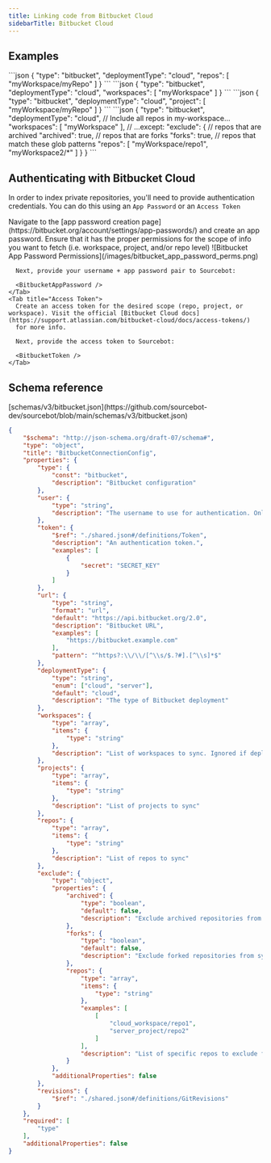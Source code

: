 ```yaml
---
title: Linking code from Bitbucket Cloud
sidebarTitle: Bitbucket Cloud
---
```



## Examples

<AccordionGroup>
    <Accordion title="Sync individual repos">
        ```json
        {
            "type": "bitbucket",
            "deploymentType": "cloud",
            "repos": [
                "myWorkspace/myRepo"
            ]
        }
        ```
    </Accordion>
    <Accordion title="Sync all repos in a workspace">
        ```json
        {
            "type": "bitbucket",
            "deploymentType": "cloud",
            "workspaces": [
              "myWorkspace"
            ]
        }
        ```
    </Accordion>
    <Accordion title="Sync all repos in a project">
        ```json
        {
            "type": "bitbucket",
            "deploymentType": "cloud",
            "project": [
                "myWorkspace/myRepo"
            ]
        }
        ```
    </Accordion>
    <Accordion title="Exclude repos from syncing">
        ```json
        {
            "type": "bitbucket",
            "deploymentType": "cloud",
            // Include all repos in my-workspace...
            "workspaces": [
                "myWorkspace"
            ],
            // ...except:
            "exclude": {
                // repos that are archived
                "archived": true,
                // repos that are forks
                "forks": true,
                // repos that match these glob patterns
                "repos": [
                    "myWorkspace/repo1",
                    "myWorkspace2/*"
                ]
            }
        }
        ```
    </Accordion>
</AccordionGroup>

## Authenticating with Bitbucket Cloud

In order to index private repositories, you'll need to provide authentication credentials. You can do this using an `App Password` or an `Access Token`

<Tabs>
    <Tab title="App Password">
      Navigate to the [app password creation page](https://bitbucket.org/account/settings/app-passwords/) and create an app password. Ensure that it has the proper permissions for the scope
      of info you want to fetch (i.e. workspace, project, and/or repo level) 
      ![Bitbucket App Password Permissions](/images/bitbucket_app_password_perms.png)

      Next, provide your username + app password pair to Sourcebot:

      <BitbucketAppPassword />
    </Tab>
    <Tab title="Access Token">
      Create an access token for the desired scope (repo, project, or workspace). Visit the official [Bitbucket Cloud docs](https://support.atlassian.com/bitbucket-cloud/docs/access-tokens/)
      for more info.

      Next, provide the access token to Sourcebot:

      <BitbucketToken />
    </Tab>
</Tabs>


## Schema reference

<Accordion title="Reference">
[schemas/v3/bitbucket.json](https://github.com/sourcebot-dev/sourcebot/blob/main/schemas/v3/bitbucket.json)

```json
{
    "$schema": "http://json-schema.org/draft-07/schema#",
    "type": "object",
    "title": "BitbucketConnectionConfig",
    "properties": {
        "type": {
            "const": "bitbucket",
            "description": "Bitbucket configuration"
        },
        "user": {
            "type": "string",
            "description": "The username to use for authentication. Only needed if token is an app password."
        },
        "token": {
            "$ref": "./shared.json#/definitions/Token",
            "description": "An authentication token.",
            "examples": [
                {
                    "secret": "SECRET_KEY"
                }
            ]
        },
        "url": {
            "type": "string",
            "format": "url",
            "default": "https://api.bitbucket.org/2.0",
            "description": "Bitbucket URL",
            "examples": [
                "https://bitbucket.example.com"
            ],
            "pattern": "^https?:\\/\\/[^\\s/$.?#].[^\\s]*$"
        },
        "deploymentType": {
            "type": "string",
            "enum": ["cloud", "server"],
            "default": "cloud",
            "description": "The type of Bitbucket deployment"
        },
        "workspaces": {
            "type": "array",
            "items": {
                "type": "string"
            },
            "description": "List of workspaces to sync. Ignored if deploymentType is server."
        },
        "projects": {
            "type": "array",
            "items": {
                "type": "string"
            },
            "description": "List of projects to sync"
        },
        "repos": {
            "type": "array",
            "items": {
                "type": "string"
            },
            "description": "List of repos to sync"
        },
        "exclude": {
            "type": "object",
            "properties": {
                "archived": {
                    "type": "boolean",
                    "default": false,
                    "description": "Exclude archived repositories from syncing."
                },
                "forks": {
                    "type": "boolean",
                    "default": false,
                    "description": "Exclude forked repositories from syncing."
                },
                "repos": {
                    "type": "array",
                    "items": {
                        "type": "string"
                    },
                    "examples": [
                        [
                            "cloud_workspace/repo1", 
                            "server_project/repo2" 
                        ]
                    ],
                    "description": "List of specific repos to exclude from syncing."
                }
            },
            "additionalProperties": false
        },
        "revisions": {
            "$ref": "./shared.json#/definitions/GitRevisions"
        }
    },
    "required": [
        "type"
    ],
    "additionalProperties": false
}
```

</Accordion>
